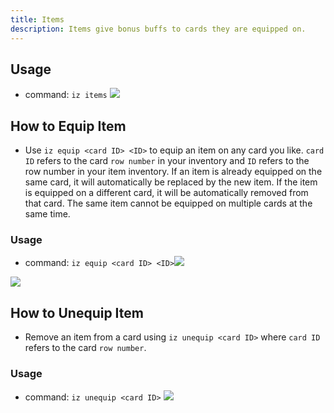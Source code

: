 ```yaml
---
title: Items
description: Items give bonus buffs to cards they are equipped on.
---
```


## Usage
- command: `iz items` <img class="rounded-md" src="../images/items.jpg" />

## How to Equip Item
- Use `iz equip <card ID> <ID>` to equip an item on any card you like. `card ID` refers to the card `row number` in your inventory and `ID`
refers to the row number in your item inventory. 
<Note>If an item is already equipped on the same card, it will automatically be replaced by the new item.</Note> 
<Warning>If the item is equipped on a different card, it will be automatically removed from that card.
The same item cannot be equipped on multiple cards at the same time.</Warning>

### Usage
- command: `iz equip <card ID> <ID>`<img class="rounded-md" src="../images/equip.jpg" />
<img class="rounded-md" src="../images/equip.gif" />

## How to Unequip Item
- Remove an item from a card using `iz unequip <card ID>` where `card ID` refers to the card `row number`.

### Usage
- command: `iz unequip <card ID>` <img class="rounded-md" src="../images/unequip.jpg" />
